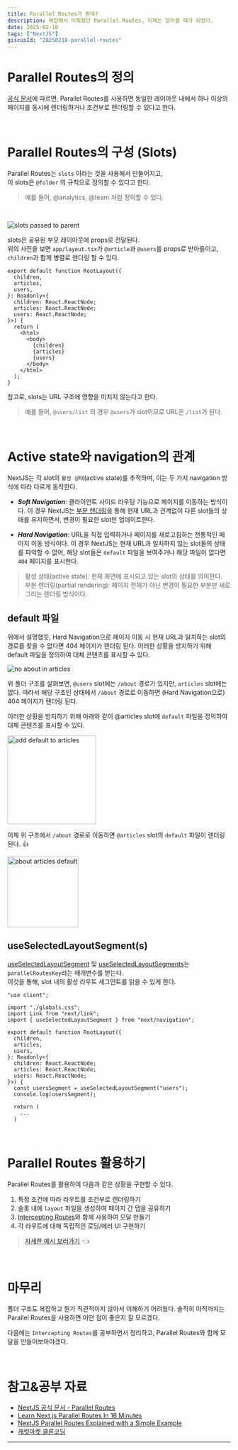 ```yaml
---
title: Parallel Routes가 뭔데?
description: 복잡해서 미뤄왔던 Parallel Routes, 이제는 알아볼 때가 되었다.
date: 2025-02-18
tags: ["NextJS"]
giscusId: "20250218-parallel-routes"
---
```


# Parallel Routes의 정의

[공식 문서](https://nextjs.org/docs/app/building-your-application/routing/parallel-routes)에 따르면, Parallel Routes를 사용하면 동일한 레이아웃 내에서 하나 이상의 페이지를 동시에 렌더링하거나 조건부로 렌더링할 수 있다고 한다.

<br />

# Parallel Routes의 구성 (Slots)

Parallel Routes는 `slots` 이라는 것을 사용해서 만들어지고,  
이 slots은 `@folder` 의 규칙으로 정의할 수 있다고 한다.

> 예를 들어, @analytics, @team 처럼 정의할 수 있다.

<br />

<Image
  src="/api/image/parallel-routes/slots-passed-to-parent.webp"
  alt="slots passed to parent"
/>

slots은 공유된 부모 레이아웃에 props로 전달된다.  
위의 사진을 보면 `app/layout.tsx`가 `@article`과 `@users`를 props로 받아들이고, `children`과 함께 병렬로 렌더링 할 수 있다.

```tsx {7-8,14-15} showLineNumbers title="app/layout.tsx"
export default function RootLayout({
  children,
  articles,
  users,
}: Readonly<{
  children: React.ReactNode;
  articles: React.ReactNode;
  users: React.ReactNode;
}>) {
  return (
    <html>
      <body>
        {children}
        {articles}
        {users}
      </body>
    </html>
  );
}
```

참고로, slots는 URL 구조에 영향을 미치지 않는다고 한다.

> 예를 들어, `@users/list` 의 경우 `@users`가 slot이므로 URL은 `/list`가 된다.

<br />

# Active state와 navigation의 관계

NextJS는 각 slot의 `활성 상태`(active state)를 추적하며, 이는 두 가지 navigation 방식에 따라 다르게 동작한다.

- **_Soft Navigation_**: 클라이언트 사이드 라우팅 기능으로 페이지를 이동하는 방식이다. 이 경우 NextJS는 [부분 렌더링](https://nextjs.org/docs/app/building-your-application/routing/linking-and-navigating#4-partial-rendering)을 통해 현재 URL과 관계없이 다른 slot들의 상태를 유지하면서, 변경이 필요한 slot만 업데이트한다.

- **_Hard Navigation_**: URL을 직접 입력하거나 페이지를 새로고침하는 전통적인 페이지 이동 방식이다. 이 경우 NextJS는 현재 URL과 일치하지 않는 slot들의 상태를 파악할 수 없어, 해당 slot들은 `default` 파일을 보여주거나 해당 파일이 없다면 `404` 페이지를 표시한다.

> 활성 상태(active state): 현재 화면에 표시되고 있는 slot의 상태를 의미한다.  
> 부분 렌더링(partial rendering): 페이지 전체가 아닌 변경이 필요한 부분만 새로 그리는 렌더링 방식이다.

## default 파일

위에서 설명했듯, Hard Navigation으로 페이지 이동 시 현재 URL과 일치하는 slot의 경로를 찾을 수 없다면 404 페이지가 렌더링 된다. 이러한 상황을 방지하기 위해 default 파일을 정의하여 대체 콘텐츠를 표시할 수 있다.

<Image
  src="/api/image/parallel-routes/no-about-in-articles.webp"
  alt="no about in articles"
/>

위 폴더 구조를 살펴보면, `@users` slot에는 `/about` 경로가 있지만, `articles` slot에는 없다. 따라서 해당 구조인 상태에서 `/about` 경로로 이동하면 (Hard Navigation으로) 404 페이지가 렌더링 된다.

이러한 상황을 방지하기 위해 아래와 같이 @articles slot에 `default` 파일을 정의하여 대체 콘텐츠를 표시할 수 있다.

<Image
  src="/api/image/parallel-routes/add-default-to-articles.webp"
  height="200px"
  alt="add default to articles"
/>

이제 위 구조에서 `/about` 경로로 이동하면 `@articles` slot의 `default` 파일이 렌더링
된다. 👍

<Image
  src="/api/image/parallel-routes/about-articles-default.webp"
  height="160px"
  alt="about articles default"
/>

## useSelectedLayoutSegment(s)

[useSelectedLayoutSegment](https://nextjs.org/docs/app/api-reference/functions/use-selected-layout-segment) 및 [useSelectedLayoutSegments](https://nextjs.org/docs/app/api-reference/functions/use-selected-layout-segments)는 `parallelRoutesKey`라는 매개변수를 받는다.  
이것을 통해, slot 내의 활성 라우트 세그먼트를 읽을 수 있게 한다.

```tsx {1,16} showLineNumbers title="app/layout.tsx"
"use client";

import "./globals.css";
import Link from "next/link";
import { useSelectedLayoutSegment } from "next/navigation";

export default function RootLayout({
  children,
  articles,
  users,
}: Readonly<{
  children: React.ReactNode;
  articles: React.ReactNode;
  users: React.ReactNode;
}>) {
  const usersSegment = useSelectedLayoutSegment("users");
  console.log(usersSegment);

  return (
    ...
  )
```

<br />

# Parallel Routes 활용하기

Parallel Routes를 활용하여 다음과 같은 상황을 구현할 수 있다.

1. 특정 조건에 따라 라우트를 조건부로 렌더링하기
2. 슬롯 내에 `layout` 파일을 생성하여 페이지 간 탭을 공유하기
3. [Intercepting Routes](https://nextjs.org/docs/app/building-your-application/routing/intercepting-routes)와 함께 사용하여 모달 만들기
4. 각 라우트에 대해 독립적인 로딩/에러 UI 구현하기

> [자세한 예시 보러가기](http://nextjs.org/docs/app/building-your-application/routing/parallel-routes#examples) 👈

<br />

# 마무리

폴더 구조도 복잡하고 뭔가 직관적이지 않아서 이해하기 어려웠다. 솔직히 아직까지는 Parallel Routes을 사용하면 어떤 점이 좋은지 잘 모르겠다.

다음에는 `Intercepting Routes`를 공부하면서 정리하고, Parallel Routes와 함께 모달을 만들어보아야겠다.

<br />

# 참고&공부 자료

- [NextJS 공식 문서 - Parallel Routes](https://nextjs.org/docs/app/building-your-application/routing/parallel-routes)
- [Learn Next.js Parallel Routes In 16 Minutes](https://youtu.be/wi8kF8UniUI?si=b9CtYKv4jNpkj1Hu)
- [NextJS Parallel Routes Explained with a Simple Example](https://youtu.be/M836RZxReHU?si=VaQEZKxz5Pc0EN6n)
- [캐럿마켓 클론코딩](https://nomadcoders.co/carrot-market)

---

